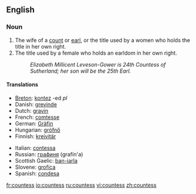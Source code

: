 ==English==

===Noun===
{{en-noun|es}}

# The wife of a [[count]] or [[earl]], or the title used by a women who holds the title in her own right.
# The title used by a female who holds an earldom in her own right.
#:''Elizabeth Millicent Leveson-Gower is 24th Countess of Sutherland; her son will be the 25th Earl.''

====Translations====
{{top}}
*[[Breton]]: [[kontez]] {{f}} -ed ''pl''
*Danish: [[grevinde]] {{c}}
*Dutch: [[gravin]] {{f}}
*French: [[comtesse]] {{f}}
*German: [[Gräfin]] {{f}}
*Hungarian: [[grófnő]]
*Finnish: [[kreivitär]]
{{mid}}
*Italian: [[contessa]] {{f}}
*Russian: [[графиня]] (grafín'a) {{f}}
*Scottish Gaelic: [[ban-iarla]] {{f}}
*Slovene: [[grofica]] {{f}}
*Spanish: [[condesa]] {{f}}
{{bottom}}

[[fr:countess]]
[[io:countess]]
[[ru:countess]]
[[vi:countess]]
[[zh:countess]]